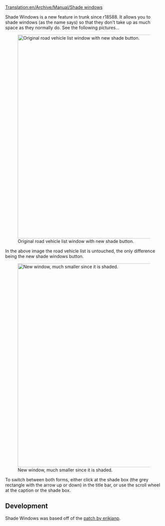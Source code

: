 [[Translation:en/Archive/Manual/Shade windows]]


Shade Windows is a new feature in trunk since r18588. It allows you to shade windows (as the name says) so that they don't take up as much space as they normally do.
See the following pictures...

[[File:en/Shade Windows Original.png|650px|center|thumb|Original road vehicle list window with new shade button.]]

In the above image the road vehicle list is untouched, the only difference being the new shade windows button.

[[File:en/Shade Windows Shaded.png|650px|center|thumb|New window, much smaller since it is shaded.]]

To switch between both forms, either click at the shade box (the grey rectangle with the arrow up or down) in the title bar, or use the scroll wheel at the caption or the shade box.

==Development==
Shade Windows was based off of the [http://www.tt-forums.net/viewtopic.php?f=33&t=43595 patch by erikjanp].

{{en/Feature|1.0}}